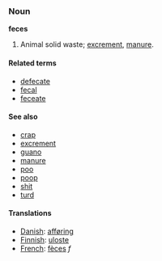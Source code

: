 ===Noun===
'''feces''' <!-- plural or uncountable? i think the latter ([[User:Hippietrail|Hippietrail]] 10:41, 26 Feb 2004 (UTC)) -->

# Animal solid waste; [[excrement]], [[manure]].

====Related terms====
*[[defecate]]
*[[fecal]]
*[[feceate]]

====See also====
*[[crap]]
*[[excrement]]
*[[guano]]
*[[manure]]
*[[poo]]
*[[poop]]
*[[shit]]
*[[turd]]

====Translations====
*[[Danish]]: [[afføring]]
*[[Finnish]]: [[uloste]]
*[[French]]: [[fèces]] ''f''